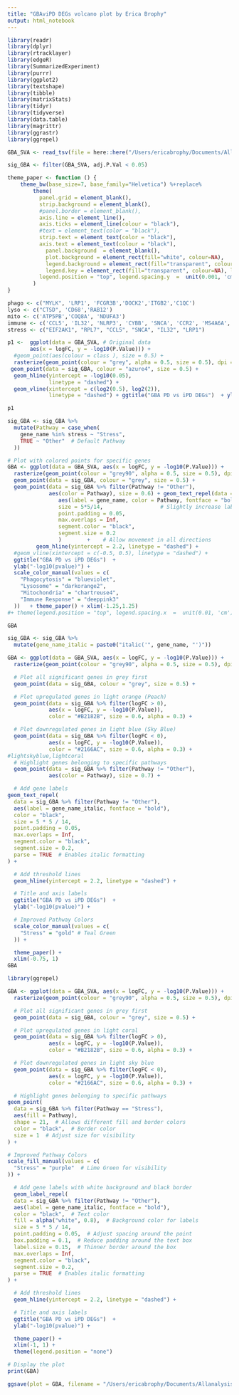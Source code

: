 ```yaml
---
title: "GBAviPD DEGs volcano plot by Erica Brophy"
output: html_notebook
---
```



```r
library(readr)
library(dplyr)
library(rtracklayer)
library(edgeR)
library(SummarizedExperiment)
library(purrr)
library(ggplot2)
library(textshape)
library(tibble)
library(matrixStats)
library(tidyr)
library(tidyverse)
library(data.table)
library(magrittr)
library(ggrastr)
library(ggrepel)
```

```r
GBA_SVA <- read_tsv(file = here::here("/Users/ericabrophy/Documents/Allanalysis_results_121824_BioPD_Erica/SVA/GBAviPD_SVA_DEGs.tsv"))

sig_GBA <- filter(GBA_SVA, adj.P.Val < 0.05)
```

```r
theme_paper <- function () { 
    theme_bw(base_size=7, base_family="Helvetica") %+replace% 
        theme(
          panel.grid = element_blank(),
          strip.background = element_blank(),
          #panel.border = element_blank(),
          axis.line = element_line(),
          axis.ticks = element_line(colour = "black"),
          #text = element_text(color = "black"), 
          strip.text = element_text(color = "black"),
          axis.text = element_text(colour = "black"),
            panel.background  = element_blank(),
            plot.background = element_rect(fill="white", colour=NA), 
            legend.background = element_rect(fill="transparent", colour=NA),
            legend.key = element_rect(fill="transparent", colour=NA), legend.text = element_text(size = 4), 
          legend.position = "top", legend.spacing.y  =  unit(0.001, 'cm')
        )
}
```

```r
phago <- c("MYLK", 'LRP1', 'FCGR3B','DOCK2','ITGB2','C1QC')
lyso <- c("CTSD", 'CD68','RAB12')
mito <- c('ATP5PB','COQ8A', 'NDUFA3')
immune <- c('CCL5', 'IL32', 'NLRP3', 'CYBB', 'SNCA', 'CCR2', 'MS4A6A', 'NOD2', 'NLRP12')
stress <- c("EIF2AK1", "RPL7", "CCL5", "SNCA", "IL32", "LRP1")
```

```r
p1 <-  ggplot(data = GBA_SVA, # Original data  
       aes(x = logFC, y = -log10(P.Value))) + 
  #geom_point(aes(colour = class ), size = 0.5) +
  rasterize(geom_point(colour = "grey", alpha = 0.5, size = 0.5), dpi = 600) + 
 geom_point(data = sig_GBA, colour = "azure4", size = 0.5) +
  geom_hline(yintercept = -log10(0.05),
             linetype = "dashed") + 
  geom_vline(xintercept = c(log2(0.5), log2(2)),
             linetype = "dashed") + ggtitle("GBA PD vs iPD DEGs")  + ylab("-log10(pvalue)") + theme_paper()

p1
```

```r
sig_GBA <- sig_GBA %>%
  mutate(Pathway = case_when(
    gene_name %in% stress ~ "Stress",
    TRUE ~ "Other"  # Default Pathway
  ))

# Plot with colored points for specific genes
GBA <- ggplot(data = GBA_SVA, aes(x = logFC, y = -log10(P.Value))) +    
  rasterize(geom_point(colour = "grey90", alpha = 0.5, size = 0.5), dpi = 600) +  
  geom_point(data = sig_GBA, colour = "grey", size = 0.5) +   
  geom_point(data = sig_GBA %>% filter(Pathway != "Other"), 
             aes(color = Pathway), size = 0.6) + geom_text_repel(data = sig_GBA %>% filter(Pathway != "Other"), 
                aes(label = gene_name, color = Pathway, fontface = "bold"), 
                size = 5*5/14,                  # Slightly increase label size
                point.padding = 0.05, 
                max.overlaps = Inf, 
                segment.color = "black", 
                segment.size = 0.2
                )        +    # Allow movement in all directions
         geom_hline(yintercept = 2.2, linetype = "dashed") +    
  #geom_vline(xintercept = c(-0.5, 0.5), linetype = "dashed") + 
  ggtitle("GBA PD vs iPD DEGs")  + 
  ylab("-log10(pvalue)") + 
  scale_color_manual(values = c(
    "Phagocytosis" = "blueviolet", 
    "Lysosome" = "darkorange2", 
    "Mitochondria" = "chartreuse4", 
    "Immune Response" = "deeppink3"
  ))   + theme_paper() + xlim(-1.25,1.25)
#+ theme(legend.position = "top", legend.spacing.x  =  unit(0.01, 'cm')) 

GBA
```

```r
sig_GBA <- sig_GBA %>%
  mutate(gene_name_italic = paste0("italic('", gene_name, "')"))

GBA <- ggplot(data = GBA_SVA, aes(x = logFC, y = -log10(P.Value))) +    
  rasterize(geom_point(colour = "grey90", alpha = 0.5, size = 0.5), dpi = 600) +  

  # Plot all significant genes in grey first
  geom_point(data = sig_GBA, colour = "grey", size = 0.5) +  

  # Plot upregulated genes in light orange (Peach)
  geom_point(data = sig_GBA %>% filter(logFC > 0), 
             aes(x = logFC, y = -log10(P.Value)), 
             color = "#B2182B", size = 0.6, alpha = 0.3) +  

  # Plot downregulated genes in light blue (Sky Blue)
  geom_point(data = sig_GBA %>% filter(logFC < 0), 
             aes(x = logFC, y = -log10(P.Value)), 
             color = "#2166AC", size = 0.6, alpha = 0.3) +  
#lightskyblue,lightcoral
  # Highlight genes belonging to specific pathways
  geom_point(data = sig_GBA %>% filter(Pathway != "Other"), 
             aes(color = Pathway), size = 0.7) +  

  # Add gene labels
geom_text_repel(
  data = sig_GBA %>% filter(Pathway != "Other"), 
  aes(label = gene_name_italic, fontface = "bold"), 
  color = "black", 
  size = 5 * 5 / 14, 
  point.padding = 0.05, 
  max.overlaps = Inf, 
  segment.color = "black", 
  segment.size = 0.2, 
  parse = TRUE  # Enables italic formatting
) +    

  # Add threshold lines
  geom_hline(yintercept = 2.2, linetype = "dashed") +    

  # Title and axis labels
  ggtitle("GBA PD vs iPD DEGs")  + 
  ylab("-log10(pvalue)") +  

  # Improved Pathway Colors
  scale_color_manual(values = c(
    "Stress" = "gold" # Teal Green
  )) +  

  theme_paper() + 
  xlim(-0.75, 1)
GBA
```


```r
library(ggrepel)

GBA <- ggplot(data = GBA_SVA, aes(x = logFC, y = -log10(P.Value))) +    
  rasterize(geom_point(colour = "grey90", alpha = 0.5, size = 0.5), dpi = 600) +   

  # Plot all significant genes in grey first
  geom_point(data = sig_GBA, colour = "grey", size = 0.5) +   

  # Plot upregulated genes in light coral
  geom_point(data = sig_GBA %>% filter(logFC > 0), 
             aes(x = logFC, y = -log10(P.Value)), 
             color = "#B2182B", size = 0.6, alpha = 0.3) +   

  # Plot downregulated genes in light sky blue
  geom_point(data = sig_GBA %>% filter(logFC < 0), 
             aes(x = logFC, y = -log10(P.Value)), 
             color = "#2166AC", size = 0.6, alpha = 0.3) +   

  # Highlight genes belonging to specific pathways
geom_point(
  data = sig_GBA %>% filter(Pathway == "Stress"),  
  aes(fill = Pathway),  
  shape = 21,  # Allows different fill and border colors
  color = "black",  # Border color
  size = 1  # Adjust size for visibility
) +  

# Improved Pathway Colors
scale_fill_manual(values = c(  
  "Stress" = "purple"  # Lime Green for visibility
)) +  

  # Add gene labels with white background and black border
  geom_label_repel(
  data = sig_GBA %>% filter(Pathway != "Other"), 
  aes(label = gene_name_italic, fontface = "bold"), 
  color = "black",  # Text color
  fill = alpha("white", 0.8),  # Background color for labels
  size = 5 * 5 / 14, 
  point.padding = 0.05,  # Adjust spacing around the point
  box.padding = 0.1,  # Reduce padding around the text box
  label.size = 0.15,  # Thinner border around the box
  max.overlaps = Inf, 
  segment.color = "black", 
  segment.size = 0.2, 
  parse = TRUE  # Enables italic formatting
) +    

  # Add threshold lines
  geom_hline(yintercept = 2.2, linetype = "dashed") +    

  # Title and axis labels
  ggtitle("GBA PD vs iPD DEGs")  + 
  ylab("-log10(pvalue)") +   

  theme_paper() +  
  xlim(-1, 1) + 
  theme(legend.position = "none")

# Display the plot
print(GBA)
```

```r
ggsave(plot = GBA, filename = "/Users/ericabrophy/Documents/Allanalysis_results_121824_BioPD_Erica/Figures/FIgure2_DE/GBA_DE.pdf", width = 75, height = 75, units = "mm")
```




